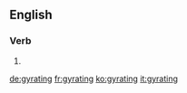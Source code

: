 ==English==

===Verb===
{{head|en}}

# {{present participle of|gyrate}}

[[de:gyrating]]
[[fr:gyrating]]
[[ko:gyrating]]
[[it:gyrating]]